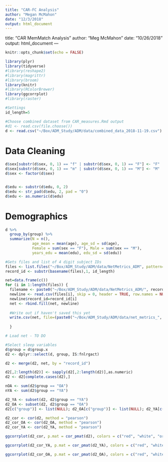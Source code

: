 ```yaml
---
title: "CAR-FC Analysis"
author: "Megan McMahon"
date: "12/3/2018"
output: html_document
---
```


title: "CAR MemMatch Analysis"
author: "Meg McMahon"
date: "10/26/2018"
output: html_document
---

```r
knitr::opts_chunk$set(echo = FALSE)

library(plyr)
library(tidyverse)
#library(reshape2)
#library(magrittr)
#library(broom)
library(knitr)
#library(RColorBrewer)
library(ggcorrplot)
#library(raster)

```


```r
#Settings
id_length=5

#Choose combined dataset from CAR_measures.Rmd output
#d1 <- read.csv(file.choose())
d <- read.csv("~/Box/ADM_Study/ADM/data/combined_data_2018-11-19.csv")

```


# Data Cleaning
```r

d$sex[substr(d$sex, 0, 1) == "f" | substr(d$sex, 0, 1) == "F"] <- "F"
d$sex[substr(d$sex, 0, 1) == "m" | substr(d$sex, 0, 1) == "M"] <- "M"
d$sex <- factor(d$sex)


d$edu <- substr(d$edu, 0, 2)
d$edu <- str_pad(d$edu, 2, pad = "0")
d$edu <- as.numeric(d$edu)

```

# Demographics
```r
d %>%
  group_by(group) %>%
  summarize(N = n(), 
            age_mean = mean(age), age_sd = sd(age), 
            Female = sum(sex == "F"), Male = sum(sex == "M"),
            years_edu = mean(edu), edu_sd = sd(edu))
```


```r
#Gets files and list of 4 digit subject IDs
files <- list.files("~/Box/ADM_Study/ADM/data/NetMetrics_ADM", pattern= "_net_metrics_sps_mean.csv", full.names = TRUE)
record_id <- substr(basename(files),1, id_length)

net=data.frame(c())
for (i in 1:length(files)) {
  filename <- paste0("~/Box/ADM_Study/ADM/data/NetMetrics_ADM/", record_id[i],"_net_metrics_sps_mean.csv")
  newline <- read.csv(files[i], skip = 0, header = TRUE, row.names = NULL)
  newline$record_id=record_id[i]
  net <- rbind.fill(net, newline)
    
  #Write out if haven't saved this yet
  write.csv(net, file=(paste0("~/Box/ADM_Study/ADM/data/net_metrics_", format(Sys.time(), "%Y-%m-%d"), ".csv")),row.names=FALSE)
  
  }

```


```r
# Load net - TO DO

#Select sleep variables
d$group = d$group.x
d2 <- dplyr::select(d, group, IS:fnlrgact)

d2 <- merge(d2, net, by = "record_id")

d2[,2:length(d2)] <- sapply(d2[,2:length(d2)],as.numeric)
d2 <- d2[complete.cases(d2),]

nOA <- sum(d2$group == "OA")
nYA <- sum(d2$group == "YA")

d2_YA <- subset(d2, d2$group == "YA")
d2_OA <- subset(d2, d2$group == "OA")
d2[c("group")] <- list(NULL); d2_OA[c("group")] <- list(NULL); d2_YA[c("group")] <- list(NULL)

d2_cor <- cor(d2, method = "pearson")
d2_cor_OA <- cor(d2_OA, method = "pearson")
d2_cor_YA <- cor(d2_YA, method = "pearson")

ggcorrplot(d2_cor, p.mat = cor_pmat(d2), colors = c("red", "white", "orange"), ggtheme = ggplot2::theme_minimal, hc.order = FALSE, insig = 'blank')

ggcorrplot(d2_cor_YA, p.mat = cor_pmat(d2_YA), colors = c("red", "white", "orange"), ggtheme = ggplot2::theme_minimal, hc.order = FALSE, insig = 'blank')

ggcorrplot(d2_cor_OA, p.mat = cor_pmat(d2_OA), colors = c("red", "white", "orange"), ggtheme = ggplot2::theme_minimal, hc.order = FALSE, insig = 'blank')

```

